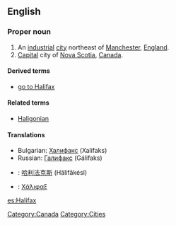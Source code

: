 ==English==
{{wikipedia}}

===Proper noun===
{{en-proper noun}}

# An [[industrial]] [[city]] northeast of [[Manchester]], [[England]].
# [[capital|Capital]] city of [[Nova Scotia]], [[Canada]].

====Derived terms====
* [[go to Halifax]]

====Related terms====
* [[Haligonian]]

====Translations====
{{trans-top|city of Manchester, England}}
{{trans-mid}}
{{trans-bottom}}
{{trans-top|city of Canada}}
* Bulgarian: [[Халифакс]] (Xalifaks)
* Russian: [[Галифакс]] (Gálifaks)
{{trans-mid}}
{{trans-bottom}}
{{ttbc-top}}
* {{ttbc|Chinese}}: [[哈利法克斯]] (Hālìfǎkésī)
{{trans-mid}}
* {{ttbc|Greek}}: [[Χάλιφαξ]]
{{trans-bottom}}

[[Category:Canada]]
[[Category:Cities]]

[[es:Halifax]]